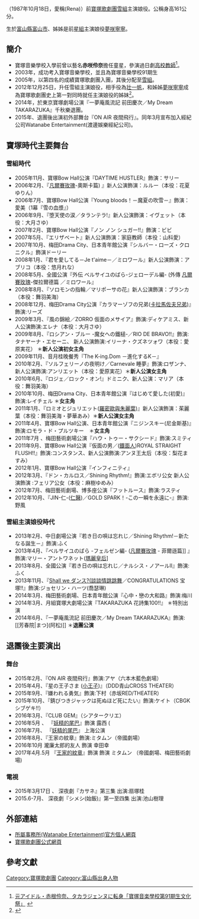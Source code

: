 {{blpsources|time=2021-06-01}}
{{roughtranslation|time=2021-06-01}}
{{藝人
|type=女演员
| 姓名                    = 愛加あゆ(まなか あゆ）
| 出生日期                =  {{bda|1987|10|18}}
| 綽號                    = あゆっち れな
| 職業                    = 舞台[[演員|演員]]
| 出生地點                = {{JPN}}
| 教育程度                = 寶塚音樂學校
| yearsactive             = 2005-
}}
{{japanese|japanese=愛加 あゆ |kana=まなか あゆ|romaji=Manaka Ayu}}
'''{{lang|ja|愛加あゆ}}'''（1987年10月18日，愛稱{{lang|en|Ayu}}(Rena)）前[[寶塚歌劇團|寶塚歌劇團]][[雪組|雪組]]主演娘役。公稱身高161公分。

生於[[富山縣|富山縣]][[富山市|富山市]]、姊姊是前[[星組|星組]]主演娘役[[夢咲寧寧|夢咲寧寧]]。

== 簡介 ==
* 寶塚音樂學校入學前曾以藝名'''赤咲伶奈'''擔任童星，參演過日劇[[高校教師|高校教師]]<ref>[http://www.sponichi.co.jp/osaka/ente/takarazuka/backnumber/050219/takarazuka.html 元アイドル・赤根伶奈、タカラジェンヌに転身「寶塚音楽學校第91期生文化祭」] {{webarchive|url=https://web.archive.org/web/20160304115512/http://www.sponichi.co.jp/osaka/ente/takarazuka/backnumber/050219/takarazuka.html |date=2016-03-04 }}</ref>。
* 2003年，成功考入寶塚音樂學校，並且為寶塚音樂學校91期生
* 2005年，以第四名的成績寶塚歌劇團入團，其後分配至[[雪組|雪組]]。
* 2012年12月25日，升任雪組主演娘役，相手役為[[壮一帆|壮一帆]]，和姊姊[[夢咲寧寧|夢咲寧寧]]成為寶塚歌劇團史上第一對同時就任主演娘役的姊妹<ref>{{Cite web |url=http://www.daily.co.jp/newsflash/gossip/2012/07/31/0005256777.shtml |title=宝塚史上初！姉妹でトップ娘役就任 |accessdate=2016-01-02 |archive-date=2016-03-04 |archive-url=https://web.archive.org/web/20160304130511/http://www.daily.co.jp/newsflash/gossip/2012/07/31/0005256777.shtml |dead-url=no }}</ref>。
* 2014年，於東京寶塚劇場公演『一夢庵風流記 前田慶次／My Dream TAKARAZUKA』千秋樂退團。
* 2015年、退團後出演初外部舞台『ON AIR 夜間飛行』。同年3月宣布加入經紀公司Watanabe Entertainment(渡邊娛樂經紀公司)。

==寶塚時代主要舞台==
===雪組時代===
*2005年11月、寶塚Bow Hall公演『DAYTIME HUSTLER』飾演：サリー
*2006年2月、『[[凡爾賽玫瑰|凡爾賽玫瑰]]-奧斯卡篇) 』新人公演飾演：ルルー（本役：花夏ゆりん）
*2006年7月、寶塚Bow Hall公演『Young bloods！－魔夏の吹雪－』飾演：愛美（1幕『雪の血漿』）
*2006年9月、『堕天使の涙／タランテラ!』新人公演飾演：イヴェット（本役：大月さゆ）
*2007年2月、寶塚Bow Hall公演『ノン ノン シュガー!!』飾演：ビビ
*2007年5月、『エリザベート』新人公演飾演：家庭教師（本役：山科愛）
*2007年10月、梅田Drama City、日本青年館公演『シルバー・ローズ・クロニクル』飾演ドーリー
*2008年1月、『君を愛してる－Je t'aime－／ミロワール』新人公演飾演：アブリコ（本役：悠月れな）
*2008年5月、全國公演『外伝 ベルサイユのばら-ジェローデル編- (外傳 [[凡爾賽玫瑰|凡爾賽玫瑰]]-傑拉爾德篇 ／ミロワール』
*2008年8月、『ソロモンの指輪／マリポーサの花』新人公演飾演：ブランカ（本役：舞羽美海）
*2008年12月、梅田Drama City公演『カラマーゾフの兄弟([[卡拉馬佐夫兄弟|卡拉馬佐夫兄弟]])』飾演:リーズ
*2009年3月、『風の錦絵／ZORRO 仮面のメサイア』飾演:ディケアミス、新人公演飾演:エレナ（本役：大月さゆ）
*2009年8月、『ロシアン・ブルー -魔女への鐵槌-／RIO DE BRAVO!!』飾演:タナヤーナ・エセーニ、 新人公演飾演:イリーナ・クズネツォワ（本役：愛原実花） ＊'''新人公演初女主角'''
*2009年11月、音月桂晚餐秀『The K-ing.Dom －進化するK－』
*2010年2月、『ソルフェリーノの夜明け／Carnevale 睡夢』飾演:ロザンナ、新人公演飾演:アンリエット（本役：愛原実花）＊'''新人公演女主角'''
*2010年6月、『ロジェ／ロック・オン!』ドミニク、新人公演：マリア（本役：舞羽美海）
*2010年10月、梅田Drama City、日本青年館公演『はじめて愛した(初愛)』飾演:レイチェル ＊'''女主角'''
*2011年1月、『ロミオとジュリエット([[羅密歐與朱麗葉|羅密歐與朱麗葉]])』新人公演飾演：茱麗葉（本役：舞羽美海・夢華あみ）＊'''新人公演女主角'''
*2011年4月、寶塚Bow Hall公演、日本青年館公演『ニジンスキー(尼金斯基)』飾演:ロモラ・ド・プルツキー　＊'''女主角'''　
*2011年7月 、梅田藝術劇場公演『ハウ・トゥー・サクシード』飾演:スミティ
*2011年9月、寶塚Bow Hall公演『仮面の男／([[鐵面人|鐵面人]])ROYAL STRAIGHT FLUSH!!』飾演:コンスタンス、新人公演飾演:アンヌ王太后（本役：梨花ますみ）
*2012年1月、寶塚Bow Hall公演『インフィニティ』
*2012年3月、『ドン・カルロス／Shining Rhythm!』飾演:エボリ公女  新人公演飾演 :フェリア公女（本役：麻樹ゆめみ）
*2012年7月、梅田藝術劇場、博多座公演『フットルース』飾演:ラスティ
*2012年10月、『JIN-仁-([[仁醫|仁醫]])／GOLD SPARK！-この一瞬を永遠に-』飾演:野風

===雪組主演娘役時代===
*2013年2月、中日劇場公演『若き日の唄は忘れじ／Shining Rhythm!－新たなる誕生－』飾演:ふく
*2013年4月、『ベルサイユのばら -フェルゼン編- ([[凡爾賽玫瑰|凡爾賽玫瑰]] - 菲爾遜篇]] 』飾演:マリー・アントワネット([[瑪麗皇后|瑪麗皇后]]]
*2013年8月、全國公演『若き日の唄は忘れじ／ナルシス・ノアールⅡ』飾演:ふく　
*2013年11月、『[[Shall_we_ダンス?([[談談情跳跳舞|Shall we ダンス?([[談談情跳跳舞]]]]／CONGRATULATIONS 宝塚!!』飾演:ジョセリン・ハーツ(喬瑟琳)
*2014年3月、梅田藝術劇場、日本青年館公演『心中・戀の大和路』飾演:梅川　
*2014年3月、月組寶塚大劇場公演『TAKARAZUKA 花詩集100!!』 ＊特別出演　
*2014年6月、『一夢庵風流記 前田慶次／My Dream TAKARAZUKA』飾演:[[芳春院|まつ](阿松)]] ＊'''退團公演'''

==退團後主要演出==
===舞台===
*2015年2月、『ON AIR 夜間飛行』飾演:アヤ（六本木藍色劇場）
*2015年4月、『星の王子さま ([[小王子|小王子]])』（DDD青山CROSS THEATER）
*2015年9月、『嫌われる勇気』飾演:下村（赤坂RED/THEATER）　
*2015年10月、『錆びつきジャックは死ぬほど死にたい』飾演:ケイト（CBGKシブゲキ!!）
*2016年3月、『CLUB GEM』（シアタークリエ） 
*2016年5月 、 『[[妖精的尾巴|妖精的尾巴]]』飾演 露西 (
*2016年7月、  『[[妖精的尾巴|妖精的尾巴]]』 上海公演
*2016年8月、『王家の紋章』飾演:ミタムン（帝國劇場） 
*2016年10月  瀧廉太郎的友人  飾演 幸田幸
*2017年4月.5月 『[[王家的紋章|王家的紋章]]』飾演 飾演 ミタムン （帝國劇場、梅田藝術劇場)
===電視===
*2015年3月17日 、 深夜劇『カサネ』第三集 出演:扇塚桂
*2015.6-7月、 深夜劇『シメシ(始飯)』第一至四集 出演:池山樹理

==外部連結==
*[http://www.watanabepro.co.jp/mypage/20000036/ 所屬事務所(Watanabe Entertainment)官方個人網頁] {{Wayback|url=http://www.watanabepro.co.jp/mypage/20000036/ |date=20160127032211 }}
*[http://kageki.hankyu.co.jp/ 寶塚歌劇團公式網頁] {{Wayback|url=http://kageki.hankyu.co.jp/ |date=20160707121951 }}

==參考文獻==
{{Reflist}}

{{寶塚歌劇團雪組主演娘役|2012.12.25 - 2014.8.31}}
{{DEFAULTSORT:manaka ayu}}
[[Category:寶塚歌劇團|Category:寶塚歌劇團]]
[[Category:富山縣出身人物|Category:富山縣出身人物]]